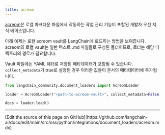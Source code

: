```yaml
---
title: acreom
---
```


[acreom](https://acreom.com)은 로컬 마크다운 파일에서 작동하는 작업 관리 기능이 포함된 개발자 우선 지식 베이스입니다.

아래 예제는 로컬 acreom vault를 LangChain에 로드하는 방법을 보여줍니다. acreom의 로컬 vault는 일반 텍스트 .md 파일들로 구성된 폴더이므로, 로더는 해당 디렉토리의 경로가 필요합니다.

Vault 파일에는 YAML 헤더로 저장된 메타데이터가 포함될 수 있습니다. `collect_metadata`가 true로 설정된 경우 이러한 값들이 문서의 메타데이터에 추가됩니다.

```python
from langchain_community.document_loaders import AcreomLoader
```

```python
loader = AcreomLoader("<path-to-acreom-vault>", collect_metadata=False)
```

```python
docs = loader.load()
```

---

<Callout icon="pen-to-square" iconType="regular">
  [Edit the source of this page on GitHub](https://github.com/langchain-ai/docs/edit/main/src/oss/python/integrations/document_loaders/acreom.mdx)
</Callout>

